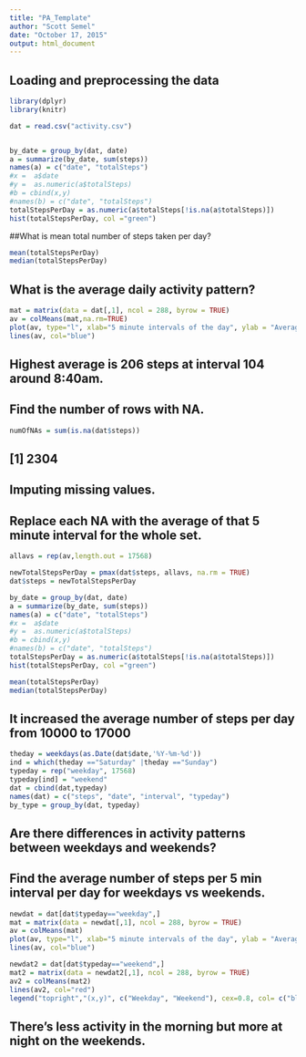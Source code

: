 ```yaml
---
title: "PA_Template"
author: "Scott Semel"
date: "October 17, 2015"
output: html_document
---
```


## Loading and preprocessing the data

```r

library(dplyr)
library(knitr)

dat = read.csv("activity.csv")


by_date = group_by(dat, date)
a = summarize(by_date, sum(steps))
names(a) = c("date", "totalSteps")
#x =  a$date
#y =  as.numeric(a$totalSteps)
#b = cbind(x,y)
#names(b) = c("date", "totalSteps")
totalStepsPerDay = as.numeric(a$totalSteps[!is.na(a$totalSteps)])
hist(totalStepsPerDay, col ="green")
```
##What is mean total number of steps taken per day?
```r
mean(totalStepsPerDay)
median(totalStepsPerDay)
```


## What is the average daily activity pattern?
```r

mat = matrix(data = dat[,1], ncol = 288, byrow = TRUE)
av = colMeans(mat,na.rm=TRUE)
plot(av, type="l", xlab="5 minute intervals of the day", ylab = "Average number of steps per interval", col=2) 
lines(av, col="blue")
```
## Highest average is 206 steps at interval 104 around 8:40am.

## Find the number of rows with NA. 

```r
numOfNAs = sum(is.na(dat$steps))
```
## [1] 2304

## Imputing missing values. 
## Replace each NA with the average of that 5 minute interval for the whole set.

```r
allavs = rep(av,length.out = 17568)

newTotalStepsPerDay = pmax(dat$steps, allavs, na.rm = TRUE)
dat$steps = newTotalStepsPerDay

by_date = group_by(dat, date)
a = summarize(by_date, sum(steps))
names(a) = c("date", "totalSteps")
#x =  a$date
#y =  as.numeric(a$totalSteps)
#b = cbind(x,y)
#names(b) = c("date", "totalSteps")
totalStepsPerDay = as.numeric(a$totalSteps[!is.na(a$totalSteps)])
hist(totalStepsPerDay, col ="green")

mean(totalStepsPerDay)
median(totalStepsPerDay)
```

## It increased the average number of steps per day from 10000 to 17000
```r

theday = weekdays(as.Date(dat$date,'%Y-%m-%d'))
ind = which(theday =="Saturday" |theday =="Sunday")
typeday = rep("weekday", 17568)
typeday[ind] = "weekend"
dat = cbind(dat,typeday)
names(dat) = c("steps", "date", "interval", "typeday")
by_type = group_by(dat, typeday)

```
## Are there differences in activity patterns between weekdays and weekends?
## Find the average number of steps per 5 min interval per day for weekdays vs weekends.
```r


newdat = dat[dat$typeday=="weekday",]
mat = matrix(data = newdat[,1], ncol = 288, byrow = TRUE)
av = colMeans(mat)
plot(av, type="l", xlab="5 minute intervals of the day", ylab = "Average number of steps per day", col=2) 
lines(av, col="blue")

newdat2 = dat[dat$typeday=="weekend",]
mat2 = matrix(data = newdat2[,1], ncol = 288, byrow = TRUE)
av2 = colMeans(mat2)
lines(av2, col="red")
legend("topright","(x,y)", c("Weekday", "Weekend"), cex=0.8, col= c("blue", "red"), lty=1)
```
## There's less activity in the morning but more at night on the weekends.

